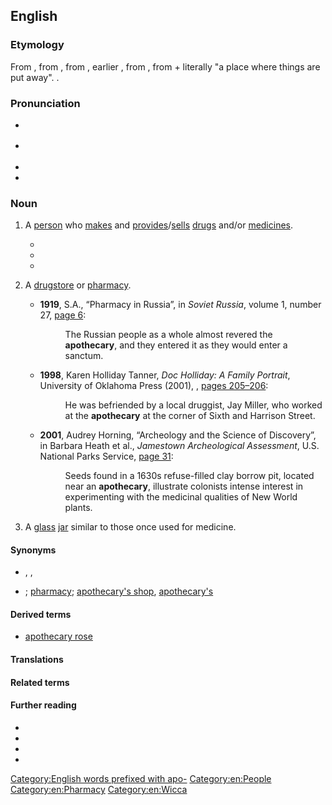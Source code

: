 ==English==
{{was wotd|2010|June|3}}
{{wikipedia|mul=pharmacy}}

===Etymology===
{{root|en|ine-pro|*dʰeh₁-}}
From {{der|en|fro|apotecaire}}, from {{der|en|ML.|apothecarius||storekeeper}}, from {{m|la|apotheca||shop, store}}, earlier {{der|en|la|apotheca||repository, storehouse, warehouse}}, from {{der|en|grc|ἀποθήκη||a repository, storehouse}}, from {{m|grc|ἀπό||away}} + {{m|grc|τίθημι||to put}} literally "a place where things are put away". {{doublet|en|boutique|bodega}}.

===Pronunciation===
* {{a|UK}} {{IPA|en|/əˈpɒθəkəɹi/}}
* {{a|US}} {{IPA|en|/əˈpɑθəˌkɛəɹi/}}
* {{audio|en|en-us-apothecary.ogg|Audio (US)}}
* {{audio|en|en-au-apothecary.ogg|Audio (AU)}}

===Noun===
{{en-noun}}

# {{lb|en|dated}} A [[person]] who [[make]]s and [[provide]]s/[[sell]]s [[drug]]s and/or [[medicine]]s.
#* {{RQ:Shakespeare Romeo and Juliet|act=V|scene=iii|page=75|column=2|passage=O true '''Appothecarie'''! / Thy drugs are quicke. Thus with a kiſſe I die.}}
#* {{quote-book|en|year=1842|author={{w|Letitia Elizabeth Landon}}|title=Lady Anne Granard|volume=1|page=62|text=The girls, though their illness was long and dangerous, recovered under Mrs. Palmer's care, who watched over them as if they had been her own; and from that time an affection, as valuable as it was pleasant, sprang up between them. When Lady Anne returned, she called, and talked about every thing but the '''apothecary''''s bill.}}
#* {{quote-book|1=en|year=1886|translator=H.L. Br&aelig;kstad|author=Peter Christen Asbj&oslash;rnsen|authorlink=Peter Christen Asbj&oslash;rnsen|title=Folk and Fairy Tales|page=2|passage=It amused me to see the bustle and the life in the '''apothecary's''' shop across the street.}}
# {{lb|en|nonstandard|dated}} A [[drugstore]] or [[pharmacy]].
#* '''1919''', S.A., “Pharmacy in Russia”, in ''Soviet Russia'', volume 1, number 27, [http://books.google.com/books?id=ElVGAAAAMAAJ&pg=RA12-PA6&dq=apothecary page 6]:
#*: The Russian people as a whole almost revered the '''apothecary''', and they entered it as they would enter a sanctum.
#* '''1998''', Karen Holliday Tanner, ''Doc Holliday: A Family Portrait'', University of Oklahoma Press (2001), {{ISBN|978-0-8061-3320-1}}, [http://books.google.com/books?id=O9GXyeUpDaIC&pg=PA205&dq=apothecary pages 205–206]:
#*: He was befriended by a local druggist, Jay Miller, who worked at the '''apothecary''' at the corner of Sixth and Harrison Street.
#* '''2001''', Audrey Horning, “Archeology and the Science of Discovery”, in Barbara Heath et al., ''Jamestown Archeological Assessment'', U.S. National Parks Service, [http://books.google.com/books?id=DLWVFHB4sfsC&pg=PA31&dq=apothecary page 31]:
#*: Seeds found in a 1630s refuse-filled clay borrow pit, located near an '''apothecary''', illustrate colonists{{sic|colonists’}} intense interest in experimenting with the medicinal qualities of New World plants.
# A [[glass]] [[jar]] similar to those once used for medicine.

====Synonyms====
* {{sense|person who makes and sells drugs}} {{l|en|druggist}}, {{l|en|pharmacist}}, {{l|en|chemist}}
* {{sense|store that sells drugs}} {{l|en|drugstore}}; [[pharmacy]]; [[apothecary's shop]], [[apothecary's]] {{qualifier|UK}}

====Derived terms====
* [[apothecary rose]]

====Translations====
{{trans-see|pharmacist}}

{{trans-see|pharmacy}}

====Related terms====
{{der3|en|apothecary's Latin|talk like an apothecary|apothecia|apothecium|bibliotheca|hypothec|hypothecate|spermatheca|theca|thecal|thecate|thecium|thecodonts}}

====Further reading====
* {{R:Webster 1913}}
* {{R:Century 1911}}
* {{R:OneLook}}
* {{R:Online Etymology Dictionary}}

[[Category:English words prefixed with apo-]]
[[Category:en:People]]
[[Category:en:Pharmacy]]
[[Category:en:Wicca]]